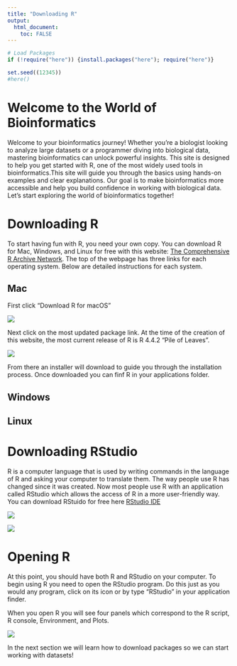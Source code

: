 ```yaml
---
title: "Downloading R"
output: 
  html_document:
    toc: FALSE
---
```


```r
# Load Packages 
if (!require("here")) {install.packages("here"); require("here")}

set.seed((12345))
#here()
```

# Welcome to the World of Bioinformatics

Welcome to your bioinformatics journey! Whether you're a biologist looking to analyze large datasets or a programmer diving into biological data, mastering bioinformatics can unlock powerful insights. This site is designed to help you get started with R, one of the most widely used tools in bioinformatics.This site will guide you through the basics using hands-on examples and clear explanations. Our goal is to make bioinformatics more accessible and help you build confidence in working with biological data. Let’s start exploring the world of bioinformatics together! 

# Downloading R

To start having fun with R, you need your own copy. You can download R for Mac, Windows, and Linux for free with this website: [The Comprehensive R Archive Network](https://cran.r-project.org/). The top of the webpage has three links for each operating system. Below are detailed instructions for each system.

## Mac

First click "Download R for macOS"

![](`r here::here("Images", "DR_Screenshot 1.png")`)

Next click on the most updated package link. At the time of the creation of this website, the most current release of R is R 4.4.2 "Pile of Leaves".

![](`r here::here("Images", "DR_Screenshot 2.png")`)

From there an installer will download to guide you through the installation process. Once downloaded you can finf R in your applications folder. 

## Windows

## Linux

# Downloading RStudio

R is a computer language that is used by writing commands in the language of R and asking your computer to translate them. The way people use R has changed since it was created. Now most people use R with an application called RStudio which allows the access of R in a more user-friendly way. You can download RStuido for free here [RStudio IDE](https://posit.co/downloads/)

![](`r here::here("Images", "DR_Screenshot 3.png")`)

![](`r here::here("Images", "DR_Screenshot 4.png")`)

# Opening R

At this point, you should have both R and RStudio on your computer. To begin using R you need to open the RStudio program. Do this just as you would any program, click on its icon or by type “RStudio” in your application finder.

When you open R you will see four panels which correspond to the R script, R console, Environment, and Plots.

![](`r here::here("Images", "DR_Screenshot 5.png")`)

In the next section we will learn how to download packages so we can start working with datasets!
